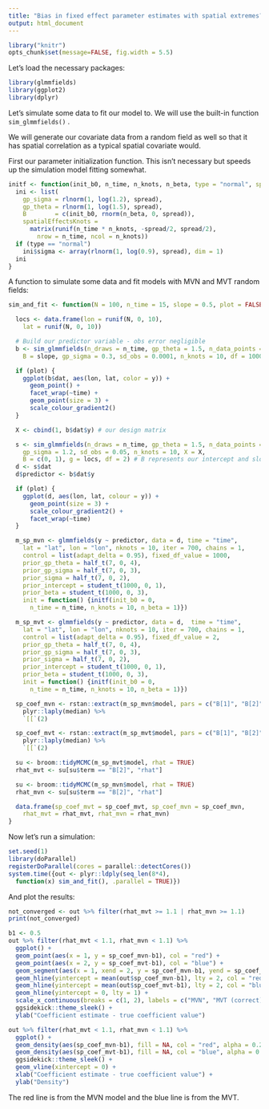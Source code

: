 ```yaml
---
title: "Bias in fixed effect parameter estimates with spatial extremes?"
output: html_document
---
```


```r
library("knitr")
opts_chunk$set(message=FALSE, fig.width = 5.5)
```

Let's load the necessary packages:

```r
library(glmmfields)
library(ggplot2)
library(dplyr)
```

Let's simulate some data to fit our model to. We will use the built-in function `sim_glmmfields()` .

We will generate our covariate data from a random field as well so that it has spatial correlation as a typical spatial covariate would.

First our parameter initialization function. This isn't necessary but speeds up the simulation model fitting somewhat.

```r
initf <- function(init_b0, n_time, n_knots, n_beta, type = "normal", spread = 0.05) {
  ini <- list(
    gp_sigma = rlnorm(1, log(1.2), spread),
    gp_theta = rlnorm(1, log(1.5), spread),
    B        = c(init_b0, rnorm(n_beta, 0, spread)),
    spatialEffectsKnots =
      matrix(runif(n_time * n_knots, -spread/2, spread/2),
        nrow = n_time, ncol = n_knots))
  if (type == "normal")
    ini$sigma <- array(rlnorm(1, log(0.9), spread), dim = 1)
  ini
}
```

A function to simulate some data and fit models with MVN and MVT random fields:

```r
sim_and_fit <- function(N = 100, n_time = 15, slope = 0.5, plot = FALSE) {

  locs <- data.frame(lon = runif(N, 0, 10),
    lat = runif(N, 0, 10))

  # Build our predictor variable - obs error negligible
  b <- sim_glmmfields(n_draws = n_time, gp_theta = 1.5, n_data_points = N,
    B = slope, gp_sigma = 0.3, sd_obs = 0.0001, n_knots = 10, df = 1000, g = locs)

  if (plot) {
    ggplot(b$dat, aes(lon, lat, color = y)) +
      geom_point() +
      facet_wrap(~time) +
      geom_point(size = 3) +
      scale_colour_gradient2()
  }

  X <- cbind(1, b$dat$y) # our design matrix

  s <- sim_glmmfields(n_draws = n_time, gp_theta = 1.5, n_data_points = N,
    gp_sigma = 1.2, sd_obs = 0.05, n_knots = 10, X = X,
    B = c(0, 1), g = locs, df = 2) # B represents our intercept and slope
  d <- s$dat
  d$predictor <- b$dat$y

  if (plot) {
    ggplot(d, aes(lon, lat, colour = y)) +
      geom_point(size = 3) +
      scale_colour_gradient2() +
      facet_wrap(~time)
  }

  m_sp_mvn <- glmmfields(y ~ predictor, data = d, time = "time",
    lat = "lat", lon = "lon", nknots = 10, iter = 700, chains = 1,
    control = list(adapt_delta = 0.95), fixed_df_value = 1000,
    prior_gp_theta = half_t(7, 0, 4),
    prior_gp_sigma = half_t(7, 0, 3),
    prior_sigma = half_t(7, 0, 2),
    prior_intercept = student_t(1000, 0, 1),
    prior_beta = student_t(1000, 0, 3),
    init = function() {initf(init_b0 = 0,
      n_time = n_time, n_knots = 10, n_beta = 1)})

  m_sp_mvt <- glmmfields(y ~ predictor, data = d,  time = "time",
    lat = "lat", lon = "lon", nknots = 10, iter = 700, chains = 1,
    control = list(adapt_delta = 0.95), fixed_df_value = 2,
    prior_gp_theta = half_t(7, 0, 4),
    prior_gp_sigma = half_t(7, 0, 3),
    prior_sigma = half_t(7, 0, 2),
    prior_intercept = student_t(1000, 0, 1),
    prior_beta = student_t(1000, 0, 3),
    init = function() {initf(init_b0 = 0,
      n_time = n_time, n_knots = 10, n_beta = 1)})

  sp_coef_mvn <- rstan::extract(m_sp_mvn$model, pars = c("B[1]", "B[2]")) %>%
    plyr::laply(median) %>%
    `[[`(2)

  sp_coef_mvt <- rstan::extract(m_sp_mvt$model, pars = c("B[1]", "B[2]")) %>%
    plyr::laply(median) %>%
    `[[`(2)

  su <- broom::tidyMCMC(m_sp_mvt$model, rhat = TRUE)
  rhat_mvt <- su[su$term == "B[2]", "rhat"]

  su <- broom::tidyMCMC(m_sp_mvn$model, rhat = TRUE)
  rhat_mvn <- su[su$term == "B[2]", "rhat"]

  data.frame(sp_coef_mvt = sp_coef_mvt, sp_coef_mvn = sp_coef_mvn,
    rhat_mvt = rhat_mvt, rhat_mvn = rhat_mvn)
}
```

Now let's run a simulation:

```r
set.seed(1)
library(doParallel)
registerDoParallel(cores = parallel::detectCores())
system.time({out <- plyr::ldply(seq_len(8*4),
  function(x) sim_and_fit(), .parallel = TRUE)})
```

And plot the results:

```r
not_converged <- out %>% filter(rhat_mvt >= 1.1 | rhat_mvn >= 1.1)
print(not_converged)

b1 <- 0.5
out %>% filter(rhat_mvt < 1.1, rhat_mvn < 1.1) %>%
  ggplot() +
  geom_point(aes(x = 1, y = sp_coef_mvn-b1), col = "red") +
  geom_point(aes(x = 2, y = sp_coef_mvt-b1), col = "blue") +
  geom_segment(aes(x = 1, xend = 2, y = sp_coef_mvn-b1, yend = sp_coef_mvt-b1), alpha = 0.2) +
  geom_hline(yintercept = mean(out$sp_coef_mvn-b1), lty = 2, col = "red") +
  geom_hline(yintercept = mean(out$sp_coef_mvt-b1), lty = 2, col = "blue") +
  geom_hline(yintercept = 0, lty = 1) +
  scale_x_continuous(breaks = c(1, 2), labels = c("MVN", "MVT (correct)")) +
  ggsidekick::theme_sleek() +
  ylab("Coefficient estimate - true coefficient value")

out %>% filter(rhat_mvt < 1.1, rhat_mvn < 1.1) %>%
  ggplot() +
  geom_density(aes(sp_coef_mvn-b1), fill = NA, col = "red", alpha = 0.2) +
  geom_density(aes(sp_coef_mvt-b1), fill = NA, col = "blue", alpha = 0.2) +
  ggsidekick::theme_sleek() +
  geom_vline(xintercept = 0) +
  xlab("Coefficient estimate - true coefficient value") +
  ylab("Density")
```

The red line is from the MVN model and the blue line is from the MVT.
